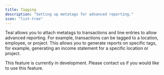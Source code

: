 ```yaml
---
title: Tagging
description: "Setting up metatags for advanced reporting."
icon: "list-tree"
---
```


Teal allows you to attach metatags to transactions and line entries to allow advanced reporting. For example, transactions can be tagged to a location, employee, or project. This allows you to generate reports on specific tags, for example, generating an income statement for a specific location or project.

This feature is currently in development. Please contact us if you would like to use this feature.

